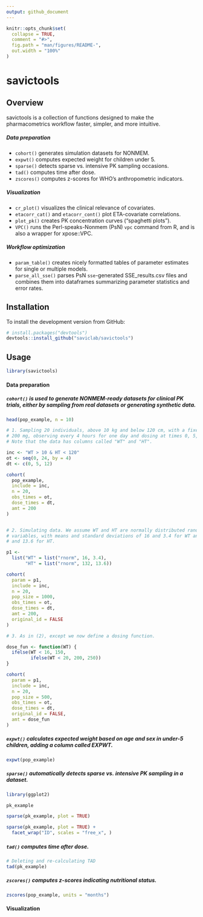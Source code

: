 ```yaml
---
output: github_document
---
```


<!-- README.md is generated from README.Rmd. Please edit that file -->

```r
knitr::opts_chunk$set(
  collapse = TRUE,
  comment = "#>",
  fig.path = "man/figures/README-",
  out.width = "100%"
)
```

# savictools

## Overview
savictools is a collection of functions designed to make the pharmacometrics 
workflow faster, simpler, and more intuitive.

##### Data preparation
- `cohort()` generates simulation datasets for NONMEM.
- `expwt()` computes expected weight for children under 5.
- `sparse()` detects sparse vs. intensive PK sampling occasions.
- `tad()` computes time after dose.
- `zscores()` computes z-scores for WHO's anthropometric indicators.

##### Visualization
- `cr_plot()` visualizes the clinical relevance of covariates.
- `etacorr_cat()` and `etacorr_cont()` plot ETA-covariate correlations.
- `plot_pk()` creates PK concentration curves ("spaghetti plots").
- `VPC()` runs the Perl-speaks-Nonmem (PsN) `vpc` command from R, and is also a wrapper for xpose::VPC.

##### Workflow optimization
- `param_table()` creates nicely formatted tables of parameter estimates for single or multiple models.
- `parse_all_sse()` parses PsN `sse`-generated SSE_results.csv files and combines them into dataframes summarizing parameter statistics and error rates.


## Installation
To install the development version from GitHub:
``` r
# install.packages("devtools")
devtools::install_github("saviclab/savictools")
```

## Usage
```r
library(savictools)
```


#### Data preparation

##### `cohort()` is used to generate NONMEM-ready datasets for clinical PK trials, either by sampling from real datasets or generating synthetic data.
```r

head(pop_example, n = 10)

# 1. Sampling 20 individuals, above 10 kg and below 120 cm, with a fixed dose of
# 200 mg, observing every 4 hours for one day and dosing at times 0, 5, and 12.
# Note that the data has columns called "WT" and "HT".

inc <- "WT > 10 & HT < 120"
ot <- seq(0, 24, by = 4)
dt <- c(0, 5, 12)

cohort(
  pop_example,
  include = inc,
  n = 20,
  obs_times = ot,
  dose_times = dt,
  amt = 200
)


# 2. Simulating data. We assume WT and HT are normally distributed random
# variables, with means and standard deviations of 16 and 3.4 for WT and 132
# and 13.6 for HT.

p1 <-
  list("WT" = list("rnorm", 16, 3.4),
       "HT" = list("rnorm", 132, 13.6))

cohort(
  param = p1,
  include = inc,
  n = 20,
  pop_size = 1000,
  obs_times = ot,
  dose_times = dt,
  amt = 200,
  original_id = FALSE
)

# 3. As in (2), except we now define a dosing function.

dose_fun <- function(WT) {
  ifelse(WT < 16, 150,
         ifelse(WT < 20, 200, 250))
}

cohort(
  param = p1,
  include = inc,
  n = 20,
  pop_size = 500,
  obs_times = ot,
  dose_times = dt,
  original_id = FALSE,
  amt = dose_fun
)
```

##### `expwt()` calculates expected weight based on age and sex in under-5 children, adding a column called EXPWT.

```r
expwt(pop_example)
```


##### `sparse()` automatically detects sparse vs. intensive PK sampling in a dataset.

```r
library(ggplot2)

pk_example

sparse(pk_example, plot = TRUE)

sparse(pk_example, plot = TRUE) + 
  facet_wrap("ID", scales = "free_x", )
```

##### `tad()` computes time after dose.

```r
# Deleting and re-calculating TAD
tad(pk_example)
```

##### `zscores()` computes z-scores indicating nutritional status.

```r
zscores(pop_example, units = "months")
```


#### Visualization
